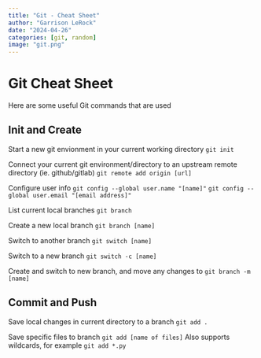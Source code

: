 ---
title: "Git - Cheat Sheet"
author: "Garrison LeRock"
date: "2024-04-26"
categories: [git, random]
image: "git.png"
---
# Git Cheat Sheet

Here are some useful Git commands that are used 

## Init and Create

Start a new git envionment in your current working directory
`git init`

Connect your current git environment/directory to an upstream remote directory (ie. github/gitlab)
`git remote add origin [url]`

Configure user info
`git config --global user.name "[name]"`
`git config --global user.email "[email address]"`

List current local branches
`git branch`

Create a new local branch
`git branch [name]`

Switch to another branch
`git switch [name]`

Switch to a new branch 
`git switch -c [name]`

Create and switch to new branch, and move any changes to
`git branch -m [name]`


## Commit and Push

Save local changes in current directory to a branch
`git add .`

Save specific files to branch
`git add [name of files]`
Also supports wildcards, for example
`git add *.py`
